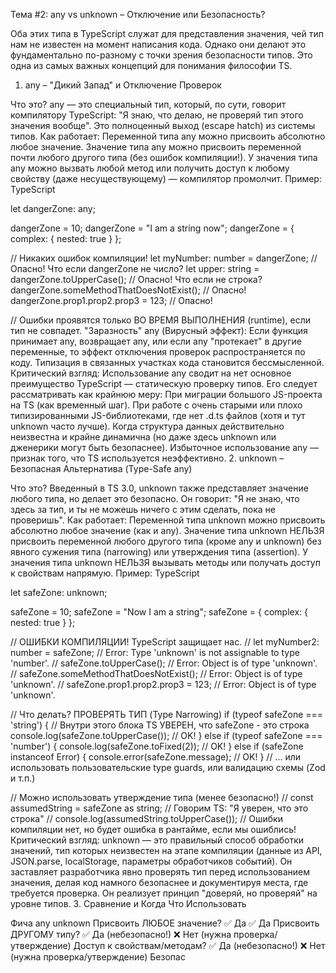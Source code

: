 Тема #2: any vs unknown – Отключение или Безопасность?

Оба этих типа в TypeScript служат для представления значения, чей тип нам не известен на момент написания кода. Однако они делают это фундаментально по-разному с точки зрения безопасности типов. Это одна из самых важных концепций для понимания философии TS.

1. any – "Дикий Запад" и Отключение Проверок

Что это? any — это специальный тип, который, по сути, говорит компилятору TypeScript: "Я знаю, что делаю, не проверяй тип этого значения вообще". Это полноценный выход (escape hatch) из системы типов.
Как работает:
Переменной типа any можно присвоить абсолютно любое значение.
Значение типа any можно присвоить переменной почти любого другого типа (без ошибок компиляции!).
У значения типа any можно вызвать любой метод или получить доступ к любому свойству (даже несуществующему) — компилятор промолчит.
Пример:
TypeScript

let dangerZone: any;

dangerZone = 10;
dangerZone = "I am a string now";
dangerZone = { complex: { nested: true } };

// Никаких ошибок компиляции!
let myNumber: number = dangerZone; // Опасно! Что если dangerZone не число?
let upper: string = dangerZone.toUpperCase(); // Опасно! Что если не строка?
dangerZone.someMethodThatDoesNotExist(); // Опасно!
dangerZone.prop1.prop2.prop3 = 123; // Опасно!

// Ошибки проявятся только ВО ВРЕМЯ ВЫПОЛНЕНИЯ (runtime), если тип не совпадет.
"Заразность" any (Вирусный эффект): Если функция принимает any, возвращает any, или если any "протекает" в другие переменные, то эффект отключения проверок распространяется по коду. Типизация в связанных участках кода становится бессмысленной.
Критический взгляд: Использование any сводит на нет основное преимущество TypeScript — статическую проверку типов. Его следует рассматривать как крайнюю меру:
При миграции большого JS-проекта на TS (как временный шаг).
При работе с очень старыми или плохо типизированными JS-библиотеками, где нет .d.ts файлов (хотя и тут unknown часто лучше).
Когда структура данных действительно неизвестна и крайне динамична (но даже здесь unknown или дженерики могут быть безопаснее). Избыточное использование any — признак того, что TS используется неэффективно.
2. unknown – Безопасная Альтернатива (Type-Safe any)

Что это? Введенный в TS 3.0, unknown также представляет значение любого типа, но делает это безопасно. Он говорит: "Я не знаю, что здесь за тип, и ты не можешь ничего с этим сделать, пока не проверишь".
Как работает:
Переменной типа unknown можно присвоить абсолютно любое значение (как и any).
Значение типа unknown НЕЛЬЗЯ присвоить переменной любого другого типа (кроме any и unknown) без явного сужения типа (narrowing) или утверждения типа (assertion).
У значения типа unknown НЕЛЬЗЯ вызывать методы или получать доступ к свойствам напрямую.
Пример:
TypeScript

let safeZone: unknown;

safeZone = 10;
safeZone = "Now I am a string";
safeZone = { complex: { nested: true } };

// ОШИБКИ КОМПИЛЯЦИИ! TypeScript защищает нас.
// let myNumber2: number = safeZone; // Error: Type 'unknown' is not assignable to type 'number'.
// safeZone.toUpperCase(); // Error: Object is of type 'unknown'.
// safeZone.someMethodThatDoesNotExist(); // Error: Object is of type 'unknown'.
// safeZone.prop1.prop2.prop3 = 123; // Error: Object is of type 'unknown'.

// Что делать? ПРОВЕРЯТЬ ТИП (Type Narrowing)
if (typeof safeZone === 'string') {
  // Внутри этого блока TS УВЕРЕН, что safeZone - это строка
  console.log(safeZone.toUpperCase()); // OK!
} else if (typeof safeZone === 'number') {
  console.log(safeZone.toFixed(2)); // OK!
} else if (safeZone instanceof Error) {
  console.error(safeZone.message); // OK!
}
// ... или использовать пользовательские type guards, или валидацию схемы (Zod и т.п.)

// Можно использовать утверждение типа (менее безопасно!)
// const assumedString = safeZone as string; // Говорим TS: "Я уверен, что это строка"
// console.log(assumedString.toUpperCase()); // Ошибки компиляции нет, но будет ошибка в рантайме, если мы ошиблись!
Критический взгляд: unknown — это правильный способ обработки значений, тип которых неизвестен на этапе компиляции (данные из API, JSON.parse, localStorage, параметры обработчиков событий). Он заставляет разработчика явно проверять тип перед использованием значения, делая код намного безопаснее и документируя места, где требуется проверка. Он реализует принцип "доверяй, но проверяй" на уровне типов.
3. Сравнение и Когда Что Использовать

Фича	any	unknown
Присвоить ЛЮБОЕ значение?	✅ Да	✅ Да
Присвоить ДРУГОМУ типу?	✅ Да (небезопасно!)	❌ Нет (нужна проверка/утверждение)
Доступ к свойствам/методам?	✅ Да (небезопасно!)	❌ Нет (нужна проверка/утверждение)
Безопас